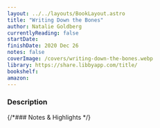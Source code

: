 ```yaml
---
layout: ../../layouts/BookLayout.astro
title: "Writing Down the Bones"
author: Natalie Goldberg
currentlyReading: false
startDate: 
finishDate: 2020 Dec 26
notes: false
coverImage: /covers/writing-down-the-bones.webp
library: https://share.libbyapp.com/title/
bookshelf:
amazon:
---
```


<ReadingTime
  startDate  = {frontmatter.startDate}
  finishDate = {frontmatter.finishDate}
/>

### Description

{/*### Notes & Highlights */}

<BuyBook
  library   = {frontmatter.library}
  bookshelf = {frontmatter.bookshelf}
  amazon    = {frontmatter.amazon}
/>
